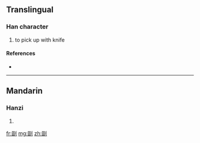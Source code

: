 ==Translingual==

===Han character===
{{Han char|rn=18|rad=刀|as=11|sn=13|four=|canj=尸口中弓 (SRLN), XX尸口中 (XXSRL)}}

# to pick up with knife

====References====
* {{Han ref|kx=0143.360|dkj=02163|hdz=10353.030|uh=527E|ud=21118}}

----

==Mandarin==

===Hanzi===
{{cmn-hanzi|pin=[[kōu]] ([[kou1]])|wg=k'ou<sup>1</sup>}}

# {{defn|Mandarin}}

[[fr:剾]]
[[mg:剾]]
[[zh:剾]]